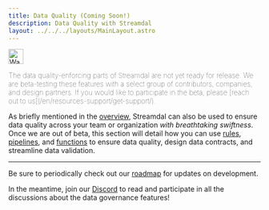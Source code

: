 ```yaml
---
title: Data Quality (Coming Soon!)
description: Data Quality with Streamdal
layout: ../../../layouts/MainLayout.astro
---
```



<Notification type="warning">
  <img src={warning} alt="Warning" width="30px" height="30px" />
  <p style="font-weight: lighter;">The data quality-enforcing parts of 
  Streamdal are not yet ready for release. We are beta-testing these features 
  with a select group of contributors, companies, and design partners. If you 
  would like to participate in the beta, please 
  [reach out to us](/en/resources-support/get-support/).</p>
</Notification>

As briefly mentioned in the [overview](/en/data-governance/overview), Streamdal 
can also be used to ensure data quality across your team or organization _with 
breathtaking swiftness_. Once we are out of beta, this section will detail how 
you can use [rules](/en/resources-support/glossary/#step--rule), 
[pipelines](/en/resources-support/glossary/#pipeline), and 
[functions](/en/resources-support/glossary/#wasm) to ensure data quality, 
design data contracts, and streamline data validation.

---

Be sure to periodically check out our 
[roadmap](/en/resources-support/roadmap) for updates on 
development.

In the meantime, join our [Discord](https://discord.gg/dDuzmS58sb) to read and 
participate in all the discussions about the data governance features!